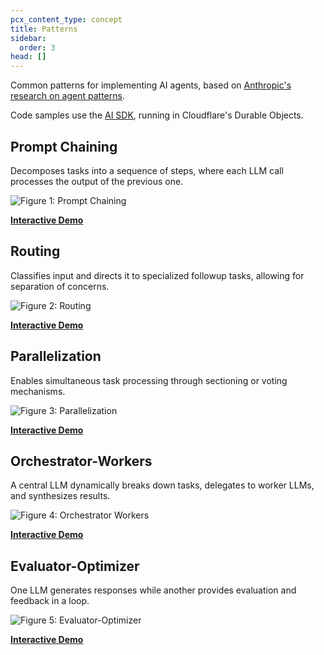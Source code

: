 ```yaml
---
pcx_content_type: concept
title: Patterns
sidebar:
  order: 3
head: []
---
```



Common patterns for implementing AI agents, based on [Anthropic's research on agent patterns](https://www.anthropic.com/research/building-effective-agents).

Code samples use the [AI SDK](https://sdk.vercel.ai/docs/foundations/agents), running in Cloudflare's Durable Objects.

## Prompt Chaining

Decomposes tasks into a sequence of steps, where each LLM call processes the output of the previous one.

![Figure 1: Prompt Chaining](~/assets/images/agnets/01-sequential.png "Figure 1: Prompt Chaining")

[**Interactive Demo**](https://patterns.agents.workers.dev)

<GitHubCode
	repo="cloudflare/agents"
	file="examples/anthropic-patterns/src/flows/01-sequential.txt"
	commit="3b8959063c17d53e27a3040670d9cbf8a95644e1"
	lang="ts"
/>

## Routing

Classifies input and directs it to specialized followup tasks, allowing for separation of concerns.

![Figure 2: Routing](~/assets/images/agnets/02-routing.png "Figure 2: Routing")

[**Interactive Demo**](https://patterns.agents.workers.dev)

<GitHubCode
	repo="cloudflare/agents"
	file="examples/anthropic-patterns/src/flows/02-routing.txt"
	commit="3b8959063c17d53e27a3040670d9cbf8a95644e1"
	lang="ts"
/>

## Parallelization

Enables simultaneous task processing through sectioning or voting mechanisms.

![Figure 3: Parallelization](~/assets/images/agnets/04-parallel.png "Figure 3: Parallelization")

[**Interactive Demo**](https://patterns.agents.workers.dev)

<GitHubCode
	repo="cloudflare/agents"
	file="examples/anthropic-patterns/src/flows/03-parallel.txt"
	commit="3b8959063c17d53e27a3040670d9cbf8a95644e1"
	lang="ts"
/>

## Orchestrator-Workers

A central LLM dynamically breaks down tasks, delegates to worker LLMs, and synthesizes results.

![Figure 4: Orchestrator Workers](~/assets/images/agnets/04-orchestrator.png "Figure 4: Orchestrator Workers")

[**Interactive Demo**](https://patterns.agents.workers.dev)

<GitHubCode
	repo="cloudflare/agents"
	file="examples/anthropic-patterns/src/flows/04-orchestrator.txt"
	commit="3b8959063c17d53e27a3040670d9cbf8a95644e1"
	lang="ts"
/>

## Evaluator-Optimizer

One LLM generates responses while another provides evaluation and feedback in a loop.

![Figure 5: Evaluator-Optimizer](~/assets/images/agnets/05-evaluator.png "Figure 5: Evaluator-Optimizer")

[**Interactive Demo**](https://patterns.agents.workers.dev)

<GitHubCode
	repo="cloudflare/agents"
	file="examples/anthropic-patterns/src/flows/05-evaluator.txt"
	commit="3b8959063c17d53e27a3040670d9cbf8a95644e1"
	lang="ts"
/>
